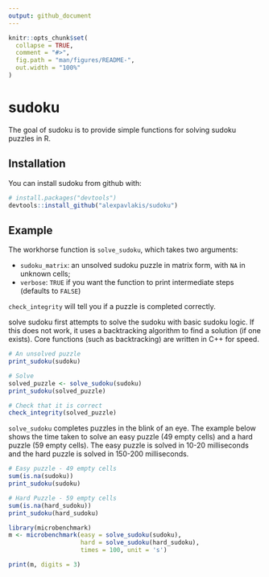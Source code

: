 ```yaml
---
output: github_document
---
```


<!-- README.md is generated from README.Rmd. Please edit that file -->

```r
knitr::opts_chunk$set(
  collapse = TRUE,
  comment = "#>",
  fig.path = "man/figures/README-",
  out.width = "100%"
)
```
# sudoku

The goal of sudoku is to provide simple functions for solving sudoku puzzles in R.

## Installation

You can install sudoku from github with:

``` r
# install.packages("devtools")
devtools::install_github("alexpavlakis/sudoku")
```


## Example

The workhorse function is `solve_sudoku`, which takes two arguments:

* `sudoku_matrix`: an unsolved sudoku puzzle in matrix form, with `NA` in unknown cells;
* `verbose`: `TRUE` if you want the function to print intermediate steps (defaults to `FALSE`)

`check_integrity` will tell you if a puzzle is completed correctly.

solve sudoku first attempts to solve the sudoku with basic sudoku logic.  If this does not work, it uses a backtracking algorithm to find a solution (if one exists).  Core functions (such as backtracking) are written in C++ for speed.

```r
# An unsolved puzzle
print_sudoku(sudoku)

# Solve
solved_puzzle <- solve_sudoku(sudoku)
print_sudoku(solved_puzzle)

# Check that it is correct
check_integrity(solved_puzzle)
```

`solve_sudoku` completes puzzles in the blink of an eye.  The example below shows the time taken to solve an easy puzzle (49 empty cells) and a hard puzzle (59 empty cells).  The easy puzzle is solved in 10-20 milliseconds and the hard puzzle is solved in 150-200 milliseconds.

```r
# Easy puzzle - 49 empty cells
sum(is.na(sudoku))
print_sudoku(sudoku)

# Hard Puzzle - 59 empty cells
sum(is.na(hard_sudoku))
print_sudoku(hard_sudoku)

```
```r
library(microbenchmark)
m <- microbenchmark(easy = solve_sudoku(sudoku),
                    hard = solve_sudoku(hard_sudoku), 
                    times = 100, unit = 's')
```
```r
print(m, digits = 3)
```
